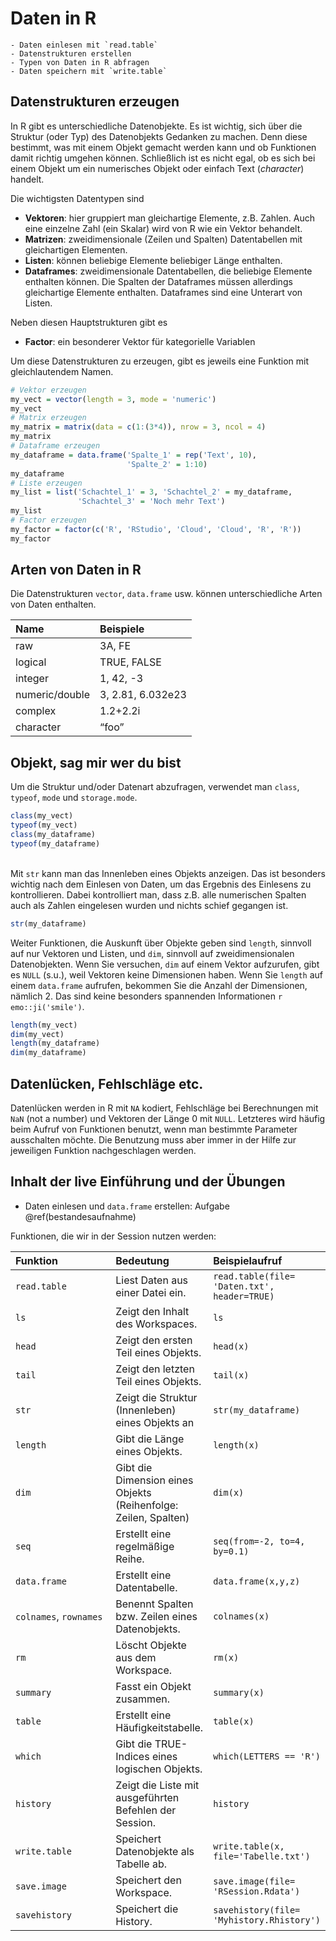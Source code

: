 # Daten in R {#daten}

```block
- Daten einlesen mit `read.table`
- Datenstrukturen erstellen
- Typen von Daten in R abfragen
- Daten speichern mit `write.table`
```

## Datenstrukturen erzeugen

In R gibt es unterschiedliche Datenobjekte. Es ist wichtig, sich über die Struktur (oder Typ) des Datenobjekts Gedanken zu machen. Denn diese bestimmt, was mit einem Objekt gemacht werden kann und ob Funktionen damit richtig umgehen können. Schließlich ist es nicht egal, ob es sich bei einem Objekt um ein numerisches Objekt oder einfach Text (*character*) handelt.

Die wichtigsten Datentypen sind

- **Vektoren**: hier gruppiert man gleichartige Elemente, z.B. Zahlen. Auch eine einzelne Zahl (ein Skalar) wird von R wie ein Vektor behandelt.
- **Matrizen**: zweidimensionale (Zeilen und Spalten) Datentabellen mit gleichartigen Elementen.
- **Listen**: können beliebige Elemente beliebiger Länge enthalten.
- **Dataframes**: zweidimensionale Datentabellen, die beliebige Elemente enthalten können. Die Spalten der Dataframes müssen allerdings gleichartige Elemente enthalten. Dataframes sind eine Unterart von Listen.

Neben diesen Hauptstrukturen gibt es

- **Factor**: ein besonderer Vektor für kategorielle Variablen 

Um diese Datenstrukturen zu erzeugen, gibt es jeweils eine Funktion mit gleichlautendem Namen.

```r
# Vektor erzeugen
my_vect = vector(length = 3, mode = 'numeric')
my_vect
# Matrix erzeugen
my_matrix = matrix(data = c(1:(3*4)), nrow = 3, ncol = 4)
my_matrix
# Dataframe erzeugen
my_dataframe = data.frame('Spalte_1' = rep('Text', 10),
                          'Spalte_2' = 1:10)
my_dataframe
# Liste erzeugen
my_list = list('Schachtel_1' = 3, 'Schachtel_2' = my_dataframe,
               'Schachtel_3' = 'Noch mehr Text')
my_list
# Factor erzeugen
my_factor = factor(c('R', 'RStudio', 'Cloud', 'Cloud', 'R', 'R'))
my_factor
```


## Arten von Daten in R

Die Datenstrukturen `vector`, `data.frame` usw. können unterschiedliche Arten von Daten enthalten.

Name | Beispiele |
:-----------|:----------|
raw | 3A, FE |
logical | TRUE, FALSE |
integer | 1, 42, -3
numeric/double | 3, 2.81, 6.032e23 |
complex | 1.2+2.2i |
character | "foo"|


## Objekt, sag mir wer du bist

Um die Struktur und/oder Datenart abzufragen, verwendet man `class`, `typeof`, `mode` und `storage.mode`.

```r
class(my_vect)
typeof(my_vect)
class(my_dataframe)
typeof(my_dataframe)
```

<br> 
Mit `str` kann man das Innenleben eines Objekts anzeigen. Das ist besonders wichtig nach dem Einlesen von Daten, um das Ergebnis des Einlesens zu kontrollieren. Dabei kontrolliert man, dass z.B. alle numerischen Spalten auch als Zahlen eingelesen wurden und nichts schief gegangen ist.

```r
str(my_dataframe)
```


Weiter Funktionen, die Auskunft über Objekte geben sind `length`, sinnvoll auf nur Vektoren und Listen, und `dim`, sinnvoll auf zweidimensionalen Datenobjekten. Wenn Sie versuchen, `dim` auf einem Vektor aufzurufen, gibt es `NULL` (s.u.), weil Vektoren keine Dimensionen haben. Wenn Sie `length` auf einem `data.frame` aufrufen, bekommen Sie die Anzahl der Dimensionen, nämlich 2. Das sind keine besonders spannenden Informationen `r emo::ji('smile')`.

```r
length(my_vect)
dim(my_vect)
length(my_dataframe)
dim(my_dataframe)
```


## Datenlücken, Fehlschläge etc.

Datenlücken werden in R mit `NA` kodiert, Fehlschläge bei Berechnungen mit `NaN` (not a number) und Vektoren der Länge 0 mit `NULL`. Letzteres wird häufig beim Aufruf von Funktionen benutzt, wenn man bestimmte Parameter ausschalten möchte. Die Benutzung muss aber immer in der Hilfe zur jeweiligen Funktion nachgeschlagen werden.


## Inhalt der live Einführung und der Übungen

- Daten einlesen und `data.frame` erstellen: Aufgabe \@ref(bestandesaufnahme)


Funktionen, die wir in der Session nutzen werden:

| Funktion | Bedeutung | Beispielaufruf |
:-----------|:----------|:------------|
`read.table` | Liest Daten aus einer Datei ein. | `read.table(file= 'Daten.txt', header=TRUE)`|
`ls` | Zeigt den Inhalt des Workspaces. | `ls`|
`head` | Zeigt den ersten Teil eines Objekts. | `head(x)`|
`tail` | Zeigt den letzten Teil eines Objekts. | `tail(x)`|
`str` | Zeigt die Struktur (Innenleben) eines Objekts an | `str(my_dataframe)` |
`length` | Gibt die Länge eines Objekts.	| `length(x)`|
`dim` | Gibt die Dimension eines Objekts (Reihenfolge: Zeilen, Spalten) | `dim(x)`|
`seq` | Erstellt eine regelmäßige Reihe. | `seq(from=-2, to=4, by=0.1)`|
`data.frame` | Erstellt eine Datentabelle. | `data.frame(x,y,z)`|
`colnames`, `rownames` | Benennt Spalten bzw. Zeilen eines Datenobjekts. | `colnames(x)`|
`rm` | Löscht Objekte aus dem Workspace. | `rm(x)` 
`summary` | Fasst ein Objekt zusammen. | `summary(x)`|
`table` | Erstellt eine Häufigkeitstabelle. | `table(x)`|
`which` | Gibt die TRUE-Indices eines logischen Objekts. | `which(LETTERS == 'R')`|
`history` | Zeigt die Liste mit ausgeführten Befehlen der Session. | `history`|
`write.table` | Speichert Datenobjekte als Tabelle ab. | `write.table(x, file='Tabelle.txt')`|
`save.image` | Speichert den Workspace. | `save.image(file= 'RSession.Rdata')`|
`savehistory` | Speichert die History. | `savehistory(file= 'Myhistory.Rhistory')`